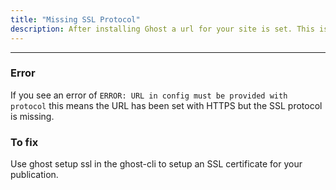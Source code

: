 ```yaml
---
title: "Missing SSL Protocol"
description: After installing Ghost a url for your site is set. This is the URL people will use to access your publication.
---
```


***

### Error

If you see an error of `ERROR: URL in config must be provided with protocol` this means the URL has been set with HTTPS but the SSL protocol is missing.

### To fix

Use ghost setup ssl in the ghost-cli to setup an SSL certificate for your publication.